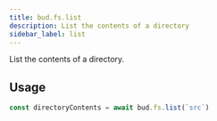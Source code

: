 ```yaml
---
title: bud.fs.list
description: List the contents of a directory
sidebar_label: list
---
```


List the contents of a directory.

## Usage

```typescript
const directoryContents = await bud.fs.list(`src`)
```
